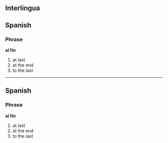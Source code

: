 ==Interlingua==
==Spanish==
===Phrase===
'''al fin'''
# at last
# at the end
# to the last
----
==Spanish==
===Phrase===
'''al fin'''
# at last
# at the end
# to the last